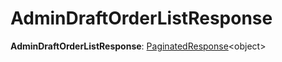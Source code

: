 
# AdminDraftOrderListResponse

 **AdminDraftOrderListResponse**: [PaginatedResponse](../types.HttpTypes.PaginatedResponse/page.mdx)&#60;object&#62;
